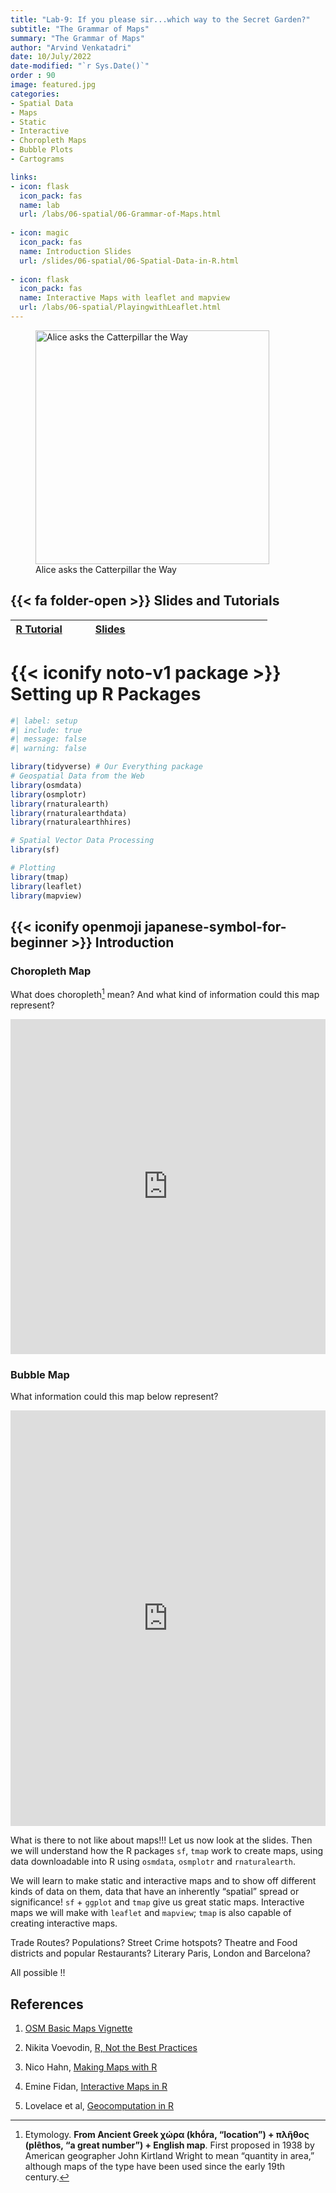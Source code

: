 ```yaml
---
title: "Lab-9: If you please sir...which way to the Secret Garden?"
subtitle: "The Grammar of Maps"
summary: "The Grammar of Maps"
author: "Arvind Venkatadri"
date: 10/July/2022
date-modified: "`r Sys.Date()`"
order : 90
image: featured.jpg
categories:
- Spatial Data
- Maps
- Static
- Interactive
- Choropleth Maps
- Bubble Plots
- Cartograms

links:
- icon: flask
  icon_pack: fas
  name: lab
  url: /labs/06-spatial/06-Grammar-of-Maps.html
  
- icon: magic
  icon_pack: fas
  name: Introduction Slides
  url: /slides/06-spatial/06-Spatial-Data-in-R.html
  
- icon: flask
  icon_pack: fas
  name: Interactive Maps with leaflet and mapview
  url: /labs/06-spatial/PlayingwithLeaflet.html
---
```


![Alice asks the Catterpillar the
Way](featured.jpg){fig-alt="Alice asks the Catterpillar the Way"
fig-align="center" width="374"}

## {{< fa folder-open >}} Slides and Tutorials

| <a href="../../labs/r-labs/maps/gram-maps.qmd"><i class="fa-brands                        
                                fa-r-project"></i> R Tutorial</a>                           | <a href="../../../slides/r-slides/spatial/index.qmd"><iconify-icon icon="icon-park:ppt"></iconify-icon> Slides </a> |     |     |
|----------------|------------------------|----------------|----------------|

# {{< iconify noto-v1 package >}} Setting up R Packages

```r
#| label: setup
#| include: true
#| message: false
#| warning: false

library(tidyverse) # Our Everything package
# Geospatial Data from the Web
library(osmdata)
library(osmplotr)
library(rnaturalearth)
library(rnaturalearthdata)
library(rnaturalearthhires)

# Spatial Vector Data Processing
library(sf)

# Plotting
library(tmap)
library(leaflet)
library(mapview)
```

## {{< iconify openmoji japanese-symbol-for-beginner >}} Introduction

### Choropleth Map

What does choropleth[^1] mean? And what kind of information could this
map represent?

<iframe width="100%" height="536" frameborder="0" src="https://observablehq.com/embed/2930afc559123cab?cells=chart">

</iframe>

### Bubble Map

What information could this map below represent?

<iframe width="100%" height="665" frameborder="0" src="https://observablehq.com/embed/9e3c148cb813bfbc?cells=chart">

</iframe>

What is there to not like about maps!!! Let us now look at the slides.
Then we will understand how the R packages `sf`, `tmap` work to create
maps, using data downloadable into R using `osmdata`, `osmplotr` and
`rnaturalearth`.

We will learn to make static and interactive maps and to show off
different kinds of data on them, data that have an inherently "spatial"
spread or significance! `sf` + `ggplot` and `tmap` give us great static
maps. Interactive maps we will make with `leaflet` and `mapview`; `tmap`
is also capable of creating interactive maps.

Trade Routes? Populations? Street Crime hotspots? Theatre and Food
districts and popular Restaurants? Literary Paris, London and Barcelona?

All possible !!

## References

1.  [OSM Basic Maps
    Vignette](https://docs.ropensci.org/osmplotr/articles/basic-maps.html)

2.  Nikita Voevodin, [R, Not the Best
    Practices](https://bookdown.org/voevodin_nv/R_Not_the_Best_Practices/maps.html)

3.  Nico Hahn, [Making Maps with
    R](https://bookdown.org/nicohahn/making_maps_with_r5/docs/introduction.html)

4.  Emine Fidan, [Interactive Maps in
    R](https://bookdown.org/eneminef/DRR_Bookdown/)

5.  Lovelace et al, [Geocomputation in
    R](https://geocompr.robinlovelace.net/adv-map.html)

[^1]: Etymology. **From Ancient Greek χώρα (khṓra, "location") + πλῆθος
    (plêthos, "a great number") + English map**. First proposed in 1938
    by American geographer John Kirtland Wright to mean "quantity in
    area," although maps of the type have been used since the early 19th
    century.
